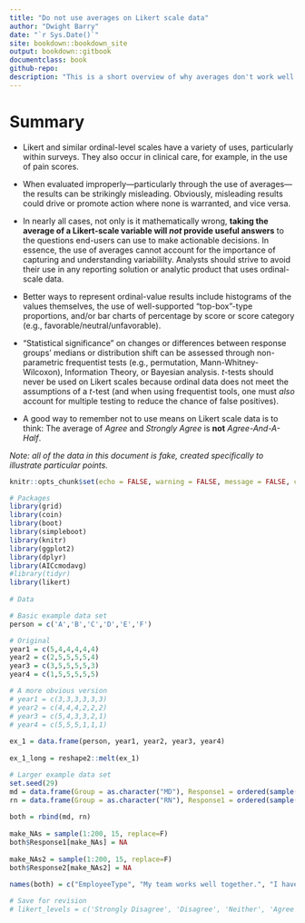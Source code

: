 ```yaml
--- 
title: "Do not use averages on Likert scale data"
author: "Dwight Barry"
date: "`r Sys.Date()`"
site: bookdown::bookdown_site
output: bookdown::gitbook
documentclass: book
github-repo: 
description: "This is a short overview of why averages don't work well for evaluating Likert scale or other ordinal-scale data, and what to do instead, with examples using R."
---
```


# Summary

- Likert and similar ordinal-level scales have a variety of uses, particularly within surveys. They also occur in clinical care, for example, in the use of pain scores.  
 
- When evaluated improperly---particularly through the use of averages---the results can be strikingly misleading. Obviously, misleading results could drive or promote action where none is warranted, and vice versa.  
 
- In nearly all cases, not only is it mathematically wrong, **taking the average of a Likert-scale variable will *not* provide useful answers** to the questions end-users can use to make actionable decisions. In essence, the use of averages cannot account for the importance of capturing and understanding variabililty. Analysts should strive to avoid their use in any reporting solution or analytic product that uses ordinal-scale data.  
 
- Better ways to represent ordinal-value results include histograms of the values themselves, the use of well-supported "top-box"-type proportions, and/or bar charts of percentage by score or score category (e.g., favorable/neutral/unfavorable).  

- "Statistical significance" on changes or differences between response groups' medians or distribution shift  can be assessed through non-parametric frequentist tests (e.g., permutation, Mann-Whitney-Wilcoxon), Information Theory, or Bayesian analysis. *t*-tests should never be used on Likert scales because ordinal data does not meet the assumptions of a *t*-test (and when using frequentist tools, one must *also* account for multiple testing to reduce the chance of false positives).  
 
- A good way to remember not to use means on Likert scale data is to think: The average of *Agree* and *Strongly Agree* is **not** *Agree-And-A-Half*.  

*Note: all of the data in this document is fake, created specifically to illustrate particular points.*  

 
```r
knitr::opts_chunk$set(echo = FALSE, warning = FALSE, message = FALSE, comment = "> ", fig.height = 3, fig.align = "center")

# Packages
library(grid)
library(coin)
library(boot)
library(simpleboot)
library(knitr)
library(ggplot2)
library(dplyr)
library(AICcmodavg)
#library(tidyr)
library(likert)
 
# Data

# Basic example data set
person = c('A','B','C','D','E','F')

# Original 
year1 = c(5,4,4,4,4,4)
year2 = c(2,5,5,5,5,4)
year3 = c(3,5,5,5,5,3)
year4 = c(1,5,5,5,5,5)

# A more obvious version
# year1 = c(3,3,3,3,3,3)
# year2 = c(4,4,4,2,2,2)
# year3 = c(5,4,3,3,2,1)
# year4 = c(5,5,5,1,1,1)
 
ex_1 = data.frame(person, year1, year2, year3, year4)
 
ex_1_long = reshape2::melt(ex_1)

# Larger example data set
set.seed(29)
md = data.frame(Group = as.character("MD"), Response1 = ordered(sample(1:5, 100, replace=T, prob=c(.1,.1,.1,.2,.5))), Response2 = ordered(sample(1:5, 100, replace=T, prob=c(.1,.3,.3,.25,.15))))
rn = data.frame(Group = as.character("RN"), Response1 = ordered(sample(1:5, 100, replace=T, prob=c(.1,.1,.5,.2,.1))), Response2 = ordered(sample(1:5, 100, replace=T, prob=c(.1,.15,.45,.15,.15))))
 
both = rbind(md, rn)
 
make_NAs = sample(1:200, 15, replace=F)
both$Response1[make_NAs] = NA
 
make_NAs2 = sample(1:200, 15, replace=F)
both$Response2[make_NAs2] = NA
 
names(both) = c("EmployeeType", "My team works well together.", "I have the tools I need to do my job.")

# Save for revision
# likert_levels = c('Strongly Disagree', 'Disagree', 'Neither', 'Agree', 'Strongly Agree')
```
 
